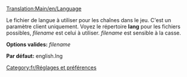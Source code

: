 [[Translation:Main/en/Language]]
{{en/-}}
[[Category:fr/Réglages et préférences]]

Le fichier de langue à utiliser pour les chaînes dans le jeu. C'est un paramètre client uniquement. Voyez le répertoire '''lang''' pour les fichiers possibles, ''filename'' est celui à utiliser. ''filename'' est sensible à la casse.


'''Options valides:''' ''filename''

'''Par défaut:''' english.lng